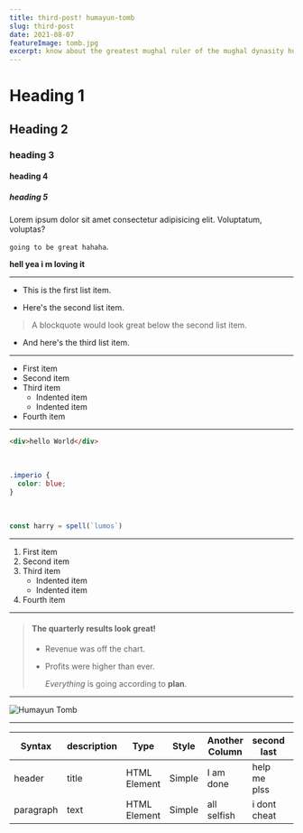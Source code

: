 ```yaml
---
title: third-post! humayun-tomb
slug: third-post
date: 2021-08-07
featureImage: tomb.jpg
excerpt: know about the greatest mughal ruler of the mughal dynasity humayun
---
```


# Heading 1

## Heading 2

### heading 3

#### heading 4

##### heading 5

Lorem ipsum dolor sit amet consectetur adipisicing elit. Voluptatum, voluptas?

`going to be great hahaha`.

**hell yea i m loving it**

---

- This is the first list item.

- Here's the second list item.

> A blockquote would look great below the second list item.

- And here's the third list item.

---

- First item
- Second item
- Third item
  - Indented item
  - Indented item
- Fourth item

---

```html
<div>hello World</div>
```

<br />

```css
.imperio {
  color: blue;
}
```

<br />

```js
const harry = spell(`lumos`)
```

---

1. First item
2. Second item
3. Third item
   - Indented item
   - Indented item
4. Fourth item

---

> #### The quarterly results look great!
>
> - Revenue was off the chart.
> - Profits were higher than ever.
>
>   _Everything_ is going according to **plan**.

---

![Humayun Tomb](./tomb.jpg)

---

| Syntax    | description | Type         | Style  | Another Column | second last  | Another Column |
| --------- | ----------- | ------------ | ------ | -------------- | ------------ | -------------- |
| header    | title       | HTML Element | Simple | I am done      | help me plss | last testing   |
| paragraph | text        | HTML Element | Simple | all selfish    | i dont cheat | very last test |
